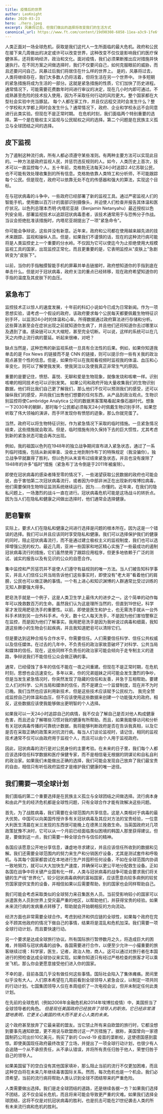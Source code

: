 ```yaml
---
title: 疫情后的世界
author: LeoKnight
date: 2020-03-23
hero: ./hero.jpeg
excerpt: 风暴将过去，但我们做出的选择将改变我们的生活方式
canonical_url: https://www.ft.com/content/19d90308-6858-11ea-a3c9-1fe6fedcca75
---
```


人类正面对一场全球危机，获取是我们这代人一生所面临的最大危机。政府和公民在接下来几周做出的决定或许可以改变世界，这种改变不仅仅是影响我们的医疗保健体系，还将影响经济，政治和文化。面对疫情，我们必须果断推出应对措施并快速执行。在不同方案之间做选择时，我们不仅要问自己，如何克服眼前的威胁，而且还要问问自己，风暴过后我们将居住在什么样的世界上。
是的，风暴将过去，人类将继续存在，我们大多数人仍将活着，但将生活在另一个世界中。
许多短期的紧急措施将成为生活的一部分。这就是紧急措施的性质，它们加快了历史进程。通常情况下，可能需要花费数年时间进行审议的决定，现在几小时内即可通过。不成熟甚至危险的技术投入使用，因为不采取任何行动的风险更大。整个国家都在大型社会实验中充当豚鼠。
每个人都在家工作，并且仅远程交流时会发生什么？整个学校和大学都上网时会发生什么？通常情况下，政府、企业和学校永远不会同意进行此类实验。但现在不是正常时期。
在危机时刻，我们面临两个特别重要的选择。第一个是在极权主义监视与公民赋权之间的选择。第二个问题是在民族主义孤立与全球团结之间的选择。

## 皮下监视
为了遏制这种流行病，所有人都必须遵守某些准则。有两种主要方法可以实现此目的。一种方法是政府监视人民，并惩罚违反规则的人。如今，人类历史上首次，技术可以一直监控每个人。五十年前，克格勃无法每天24小时追踪2.4亿苏联公民，也不可能有效处理收集到的所有信息。克格勃依靠人类特工和分析师，不可能跟踪每个公民。但是现在，政府可以依靠无处不在的传感器和强大的算法，实现这个目标。

在与冠状病毒的斗争中，一些政府已经部署了新的监视工具。通过严密监视人们的智能手机，使用数以百万计的面部识别摄像头，并迫使人们检查并报告其体温和医疗状况。以色列总理本杰明·内塔尼亚胡（Benjamin Netanyahu）最近授权以色列安全局，部署监视技术以追踪冠状病毒患者，该技术通常用于与恐怖分子作战。当议会拒绝批准该措施时，内塔尼亚胡提出了一项"紧急命令"。

你可能会争辩说，这些并没有新意。近年来，政府和公司都在使用越来越先进的技术来跟踪、监视和操纵人员。但是，如果我们不谨慎的话，现在的这种流行病可能将是人类监控史上一个重要的分水岭。不仅因为它可以使迄今为止拒绝使用大规模监视工具的国家，出现监控正常化，而且更重要的是，它表明监控从"皮肤上"急剧转变为"皮肤下"。

以前，当你的手指触摸智能手机的屏幕并单击链接时，政府想知道你的手指到底在单击什么。但是对于冠状病毒，政府关注的重点已经转移，现在政府希望知道你的手指的温度及其皮肤下的血压。

## 紧急布丁
监控技术正以惊人的速度发展，十年前的科幻小说如今已成为日常新闻。作为一项思想实验，请考虑一个假设的政府，该政府要求每个公民每天都要佩戴生物特征识别手环，以监测24小时的体温和心率。所得数据通过政府算法进行存储和分析。这些算法甚至会在症状出现之前就知道你生病了，并且他们还将知道你去过哪里以及遇到了谁。感染链可以大大缩短，甚至完全切断。可以说，这样的系统可以在几天之内停止流行病的蔓延。听起来很棒，对吧？

缺点当然是，这种恐怖的新监视系统一旦具有合法性的后果。例如，如果你知道我单击的是 Fox News 的链接而不是 CNN 的链接，则可以提示你一些有关我的政治观点甚至个性的信息。但是，如果你可以在我观看视频时监视我的体温、血压和心率变化，则可以了解使我发笑、使我哭泣以及使我真正非常生气的原因。

重要的是要记住，愤怒、喜悦、无聊和爱是生物现象，就像发烧和咳嗽一样。识别咳嗽的相同技术也可以识别发笑。 如果公司和政府开始大量收集我们的生物识别数据，他们将比我们自己更了解我们，那么他们不仅可以预测我们的感受，还可以操纵我们的感受，并向我们出售他们想要的任何东西，从产品到政治观点。生物识别监控将使Cambridge Analytica 公司的数据黑客策略看起来像石器时代。想象一下2030年的朝鲜，那时每个公民都必须每天24小时佩戴生物识别手环。如果您听取了伟大领袖的演讲，而手环发现你有愤怒的迹象，那么你就完蛋了。

当然，政府可以将生物特征识别，作为紧急情况下采取的临时措施。一旦紧急情况结束，这些措施就会取消。但是，临时措施有持久保持下去的巨大惯性，尤其考虑到新的紧急状态可能会再次出现。

例如，我的祖国以色列在1948年的独立战争期间宣布进入紧急状态，通过了一系列临时措施，包括从新闻审查、没收土地到制作布丁的特殊规定（我没骗你）。独立战争早就赢得了胜利，但以色列从未宣布过结束紧急状态，并且也没有废除了1948年的许多"临时"措施（紧急布丁法令倒是于2011年被废除）。

即使在冠状病毒的感染者降至零的情况下，一些渴望获取公民数据的政府也可能会说，由于害怕第二次冠状病毒流行，或者因为中部非洲正在出现新的埃博拉病毒，他们需要保持生物特征监测系统继续运行。因为......你懂的。近年来，在我们的隐私问题上，一场激烈的战斗一直在进行。冠状病毒危机可能是这场战斗的转折点。因为当人们在隐私和健康之间做出选择时，他们通常会选择健康。

## 肥皂警察
实际上，要求人们在隐私和健康之间进行选择是问题的根本所在。因为这是一个错误的选择。我们可以并且应该同时享受隐私和健康。我们可以选择保护我们的健康的同时，阻止冠状病毒流行，而不是通过建立极权主义的监视制度，我们也可以选择增强公民的权力。最近几周，亚洲一些国家和地区精心实施了一些最成功的遏制冠状病毒流行的措施，它们虽然使用了跟踪应用程序，但更多地依赖于广泛的测试、诚实的报告以及有见识的公众的自愿合作。

集中监控和严厉惩罚并不是使人们遵守有益规则的唯一方法。当人们被告知科学事实，并且人们信任公共当局告诉他们这些事实时，即使没有"老大哥"看着他们的肩膀，公民也可以做正确的事情。一个有上进心和知识渊博的人群通常比受过训练的无知人群要强大得多。

肥皂洗手就是一个例子，这是人类卫生学上最伟大的进步之一。这个简单的动作每年可以挽救数百万的生命。虽然我们认为这是理所当然的，但直到19世纪，科学家才发现用肥皂洗手的重要性。以前，即使是医生和护士，也无需洗手就从一台外科手术转到另一台外科手术。今天，数十亿人每天洗手，不是因为他们害怕警察正在监控，而是因为他们了解事实。我用肥皂洗手是因为我听说过病毒和细菌，我知道这些微小的生物会引起疾病，并且我知道肥皂可以清除它们。

但是要达到这种合规与合作水平，你需要信任。人们需要信任科学、信任公共权威以及信任媒体。在过去的几年中，不负责任的政治家故意破坏了对科学、公共当局和媒体的信任。现在，这些同样不负责任的政治家可能会倾向于走专制主义的道路，争辩说我们不能信任公众会做正确的事。

通常，已经侵蚀了多年的信任不能在一夜之间重建。但现在不是正常时期，在危机时刻，思想也会迅速变化。多年以来，你的兄弟姐妹之间可能会发生激烈的争吵，但是当发生紧急情况时，你突然发现了隐藏的信任和友善，并急于互相帮助。要建立人们对科学、公共当局和媒体的信任，而不是建立一个监督制度，现在并不为时已晚。我们当然也应该利用新技术，但是这些技术应该赋予公民权力。 我完全赞成监控自己的体温和血压，但不应该使用这些数据来创建一个功能强大的政府。相反，这些数据应该使我能够做出更明智的个人选择。

如果我可以一天24小时追踪自己的病情，我不仅会了解自己是否对他人构成健康危害，而且还会了解哪些习惯对我的健康有所帮助。而且，如果我能够访问和分析有关冠状病毒传播的可靠统计数据，我将能够判断政府是否在告诉我真相，以及它是否在采取正确的政策来对抗流行病。每当人们谈论监视时，请记住，相同的监视技术通常不仅可以由政府用于监视个人，而且可以由个人用于监视政府。

因此，冠状病毒的流行是对公民身份的主要考验。在未来的日子里，我们每个人都应该选择信任科学数据和医疗保健专家，而不是相信毫无根据的阴谋论和自私自利的政治家。如果我们未能做出正确的选择，我们可能会发现自己放弃了我们最宝贵的自由，相信只有听任政府监控才是维护我们健康的唯一途径。

## 我们需要一项全球计划
我们面临的第二个重要选择是在民族主义孤立与全球团结之间做选择。流行病本身和由此产生的经济危机都是全球性问题，只有全球合作才能有效解决这些问题。

首先，为了战胜病毒，我们需要在全球范围内共享信息。这是人类相对于病毒的最大优势。中国可以向美国传授许多有关冠状病毒及其应对方法的宝贵经验，一位意大利医生清晨在米兰发现的东西很可能晚上在德黑兰挽救生命。当英国政府对几项政策犹豫不决时，它可以从一个月前已经面临类似困境的韩国人那里获得建议。但是，要做到这一点，我们需要一种全球合作与信任的精神。

各国应该愿意公开地分享信息，谦虚地寻求建议，并且应该信任所收到的数据和见解。我们还需要全球范围内的努力来生产和分销医疗设备，尤其是测试套件和呼吸机。与其每个国家都尝试在本地进行生产并囤积任何设备，不如在全球范围内协调一致地努力，就可以大大加快生产速度，并确保可以更公平地分配救生设备。正如各国在战争中将关键产业国有化一样，人类与冠状病毒的战争可能会要求我们将关键的生产线"世界化"。较少冠状病毒病例的富裕国家，应该愿意向较多病例的较贫穷国家提供宝贵的设备，并相信如果以后需要帮助，别的国家也会同样帮助自己。

我们可能会考虑采取类似的全球努力来召集医务人员。当前受影响较小的国家可以派遣医务人员到世界上受灾最严重的地区，以帮助他们，并获得宝贵的经验。如果未来流行病的发病重点转移了，帮助就会开始朝相反的方向流动。

经济方面也非常需要全球合作。考虑到经济和供应链的全球性，如果每个政府在完全不顾其他政府的情况下做自己的事情，结果将是混乱和危机加深。我们需要一项全球行动计划，而且要快速行动。

另一个要求是达成全球旅行协议。所有国际旅行暂停数月之久，将造成巨大的困难，并阻碍与冠状病毒的战争。各国需要进行合作，以便至少允许一小撮重要的旅客继续过境：科学家，医生，记者，政治人物，商人。这可以通过对旅行者在本国进行的预检查达成全球协议来实现。如果你知道只有经过严格检查的旅客才可以乘坐飞机，那么你会更愿意接受他们进入你的国家。

不幸的是，目前各国几乎没有做任何这些事情。国际社会陷入了集体瘫痪。房间里似乎没有大人。人们原本希望在几周前看到全球领导人紧急会议，以制定一项共同的行动计划。七国集团领导人仅在本周组织了一次电视会议，但并未制定任何此类计划。

在先前的全球危机（例如2008年金融危机和2014年埃博拉疫情）中，美国担当了全球领导者的角色。 *但是现任美国政府已经放弃了领导人的职务。它已经非常清楚地表明，它更关心美国的伟大而不是关心人类的未来。*

这个政府甚至放弃了它最亲密的盟友。当它禁止所有来自欧盟的旅行时，它都没想到要事先通知欧盟，更不用说与欧盟商讨这一严厉措施了。据称，美国曾向一家德国制药公司出价10亿美元，购买了新的 Covid-19 疫苗的垄断权，这使德国感到震惊。即使美国现任政府最终改变了立场，并提出了一项全球行动计划，也很少有人会追随一个从不承担责任，从不承认错误，并将所有责任归咎于他人，荣誉归咎于自己的领导人。

如果美国留下的空白没有其他国家填补，那么阻止当前的流行不仅更加困难，而且这种空白将在未来几年继续毒害国际关系。然而，每次危机也是一个机会。我们必须希望，当前的流行病将帮助人类认识到全球不团结带来的严重危险。

人类需要做出选择。我们是走全球团结的道路，还是继续各据一方？如果我们选择不团结，这不仅会延长危机，而且将来可能会导致更严重的灾难。如果我们选择全球团结，这将不仅是对抗冠状病毒的胜利，也是抗击可能在21世纪袭击人类的所有未来流行病和危机的胜利。
